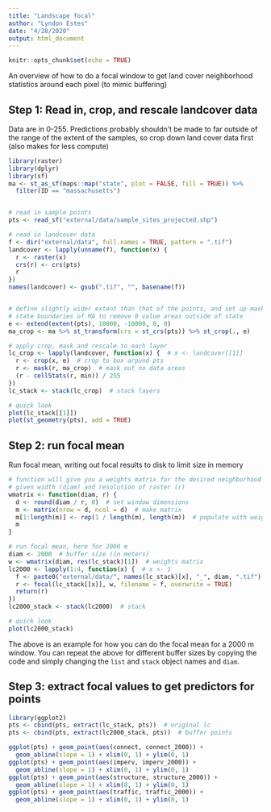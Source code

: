 ```yaml
---
title: "Landscape focal"
author: "Lyndon Estes"
date: "4/28/2020"
output: html_document
---
```


```r
knitr::opts_chunk$set(echo = TRUE)
```

An overview of how to do a focal window to get land cover neighborhood statistics around each pixel (to mimic buffering)

## Step 1: Read in, crop, and rescale landcover data

Data are in 0-255.  Predictions probably shouldn't be made to far outside of the range of the extent of the samples, so crop down land cover data first (also makes for less compute)
```r
library(raster)
library(dplyr)
library(sf)
ma <- st_as_sf(maps::map("state", plot = FALSE, fill = TRUE)) %>% 
  filter(ID == "massachusetts")


# read in sample points
pts <- read_sf("external/data/sample_sites_projected.shp")

# read in landcover data
f <- dir("external/data", full.names = TRUE, pattern = ".tif")
landcover <- lapply(unname(f), function(x) {
  r <- raster(x)
  crs(r) <- crs(pts)
  r
})
names(landcover) <- gsub(".tif", "", basename(f))


# define slightly wider extent than that of the points, and set up mask from 
# state boundaries of MA to remove 0 value areas outside of state
e <- extend(extent(pts), 10000, -10000, 0, 0)
ma_crop <- ma %>% st_transform(crs = st_crs(pts)) %>% st_crop(., e)

# apply crop, mask and rescale to each layer
lc_crop <- lapply(landcover, function(x) {  # x <- landcover[[1]]
  r <- crop(x, e)  # crop to box arpund pts
  r <- mask(r, ma_crop)  # mask out no data areas
  (r - cellStats(r, min)) / 255
})
lc_stack <- stack(lc_crop)  # stack layers

# quick look
plot(lc_stack[[1]])
plot(st_geometry(pts), add = TRUE)
```

## Step 2: run focal mean

Run focal mean, writing out focal results to disk to limit size in memory
```r
# function will give you a weights matrix for the desired neighborhood size, 
# given width (diam) and resolution of raster (r)
wmatrix <- function(diam, r) {
  d <- round(diam / r, 0)  # set window dimensions
  m <- matrix(nrow = d, ncol = d)  # make matrix
  m[1:length(m)] <- rep(1 / length(m), length(m))  # populate with weights
  m
}

# run focal mean, here for 2000 m
diam <- 2000  # buffer size (in meters)
w <- wmatrix(diam, res(lc_stack)[1])  # weights matrix
lc2000 <- lapply(1:4, function(x) {  # x <- 1
  f <- paste0("external/data/", names(lc_stack)[x], "_", diam, ".tif")
  r <- focal(lc_stack[[x]], w, filename = f, overwrite = TRUE)
  return(r)
})
lc2000_stack <- stack(lc2000)  # stack

# quick look
plot(lc2000_stack)
```

The above is an example for how you can do the focal mean for a 2000 m window. You can repeat the above for different buffer sizes by copying the code and simply changing the `list` and `stack` object names and `diam`.

## Step 3: extract focal values to get predictors for points
```r
library(ggplot2)
pts <- cbind(pts, extract(lc_stack, pts))  # original lc
pts <- cbind(pts, extract(lc2000_stack, pts))  # buffer points

ggplot(pts) + geom_point(aes(connect, connect_2000)) + 
  geom_abline(slope = 1) + xlim(0, 1) + ylim(0, 1)
ggplot(pts) + geom_point(aes(imperv, imperv_2000)) + 
  geom_abline(slope = 1) + xlim(0, 1) + ylim(0, 1)
ggplot(pts) + geom_point(aes(structure, structure_2000)) + 
  geom_abline(slope = 1) + xlim(0, 1) + ylim(0, 1)
ggplot(pts) + geom_point(aes(traffic, traffic_2000)) + 
  geom_abline(slope = 1) + xlim(0, 1) + ylim(0, 1)
```



